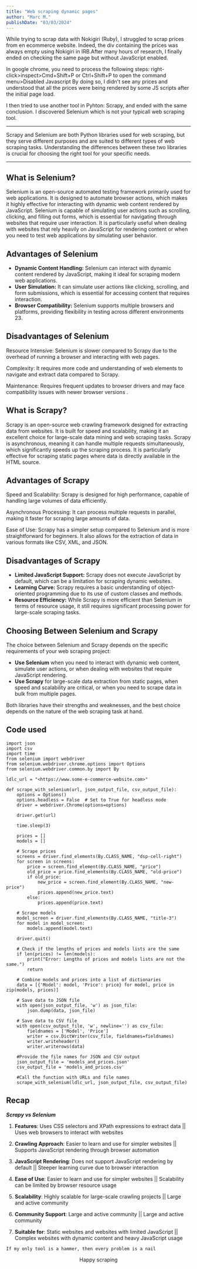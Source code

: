 ```yaml
---
title: "Web scraping dynamic pages"
author: "Marc M."
publishDate: "03/03/2024"
---
```


While trying to scrap data with Nokigiri (Ruby), I struggled to scrap prices from en ecommerce website. Indeed, the div containing the prices was always empty using Nokigiri in IRB.After many hours of research, I finally ended on checking the same page but without JavaScript enabled.

In google chrome, you need to process the following steps:
right-click>inspect>Cmd+Shift+P or Ctrl+Shift+P to open the command menu>Disabled Javascript
By doing so, I didn't see any prices and understood that all the prices were being rendered by some JS scripts after the initial page load.

I then tried to use another tool in Pyhton: Scrapy, and ended with the same conclusion. I discovered Selenium which is not your typicall web scraping tool.

---

Scrapy and Selenium are both Python libraries used for web scraping, but they serve different purposes and are suited to different types of web scraping tasks. Understanding the differences between these two libraries is crucial for choosing the right tool for your specific needs.

---

## What is Selenium?

Selenium is an open-source automated testing framework primarily used for web applications. It is designed to automate browser actions, which makes it highly effective for interacting with dynamic web content rendered by JavaScript. Selenium is capable of simulating user actions such as scrolling, clicking, and filling out forms, which is essential for navigating through websites that require user interaction. It is particularly useful when dealing with websites that rely heavily on JavaScript for rendering content or when you need to test web applications by simulating user behavior.

## Advantages of Selenium

- **Dynamic Content Handling:** Selenium can interact with dynamic content rendered by JavaScript, making it ideal for scraping modern web applications.
- **User Simulation:** It can simulate user actions like clicking, scrolling, and form submissions, which is essential for accessing content that requires interaction.
- **Browser Compatibility:** Selenium supports multiple browsers and platforms, providing flexibility in testing across different environments 23.

## Disadvantages of Selenium

Resource Intensive: Selenium is slower compared to Scrapy due to the overhead of running a browser and interacting with web pages.

Complexity: It requires more code and understanding of web elements to navigate and extract data compared to Scrapy.

Maintenance: Requires frequent updates to browser drivers and may face compatibility issues with newer browser versions .

## What is Scrapy?

Scrapy is an open-source web crawling framework designed for extracting data from websites. It is built for speed and scalability, making it an excellent choice for large-scale data mining and web scraping tasks. Scrapy is asynchronous, meaning it can handle multiple requests simultaneously, which significantly speeds up the scraping process. It is particularly effective for scraping static pages where data is directly available in the HTML source.

## Advantages of Scrapy

Speed and Scalability: Scrapy is designed for high performance, capable of handling large volumes of data efficiently.

Asynchronous Processing: It can process multiple requests in parallel, making it faster for scraping large amounts of data.

Ease of Use: Scrapy has a simpler setup compared to Selenium and is more straightforward for beginners. It also allows for the extraction of data in various formats like CSV, XML, and JSON.

## Disadvantages of Scrapy

- **Limited JavaScript Support:** Scrapy does not execute JavaScript by default, which can be a limitation for scraping dynamic websites.
- **Learning Curve:** Scrapy requires a basic understanding of object-oriented programming due to its use of custom classes and methods.
- **Resource Efficiency:** While Scrapy is more efficient than Selenium in terms of resource usage, it still requires significant processing power for large-scale scraping tasks.

## Choosing Between Selenium and Scrapy

The choice between Selenium and Scrapy depends on the specific requirements of your web scraping project:

- **Use Selenium** when you need to interact with dynamic web content, simulate user actions, or when dealing with websites that require JavaScript rendering.
- **Use Scrapy** for large-scale data extraction from static pages, when speed and scalability are critical, or when you need to scrape data in bulk from multiple pages.

Both libraries have their strengths and weaknesses, and the best choice depends on the nature of the web scraping task at hand.

## Code used

```
import json
import csv
import time
from selenium import webdriver
from selenium.webdriver.chrome.options import Options
from selenium.webdriver.common.by import By

ldlc_url = "<https://www.some-e-commerce-website.com>"

def scrape_with_selenium(url, json_output_file, csv_output_file):
    options = Options()
    options.headless = False  # Set to True for headless mode
    driver = webdriver.Chrome(options=options)

    driver.get(url)

    time.sleep(3)

    prices = []
    models = []

    # Scrape prices
    screens = driver.find_elements(By.CLASS_NAME, "dsp-cell-right")
    for screen in screens:
        price = screen.find_element(By.CLASS_NAME, "price")
        old_price = price.find_elements(By.CLASS_NAME, "old-price")
        if old_price:
            new_price = screen.find_element(By.CLASS_NAME, "new-price")
            prices.append(new_price.text)
        else:
            prices.append(price.text)

    # Scrape models
    model_screen = driver.find_elements(By.CLASS_NAME, "title-3")
    for model in model_screen:
        models.append(model.text)

    driver.quit()

    # Check if the lengths of prices and models lists are the same
    if len(prices) != len(models):
        print("Error: Lengths of prices and models lists are not the same.")
        return

    # Combine models and prices into a list of dictionaries
    data = [{'Model': model, 'Price': price} for model, price in zip(models, prices)]

    # Save data to JSON file
    with open(json_output_file, 'w') as json_file:
        json.dump(data, json_file)

    # Save data to CSV file
    with open(csv_output_file, 'w', newline='') as csv_file:
        fieldnames = ['Model', 'Price']
        writer = csv.DictWriter(csv_file, fieldnames=fieldnames)
        writer.writeheader()
        writer.writerows(data)

    #Provide the file names for JSON and CSV output
    json_output_file = 'models_and_prices.json'
    csv_output_file = 'models_and_prices.csv'

    #Call the function with URLs and file names
    scrape_with_selenium(ldlc_url, json_output_file, csv_output_file)

```

## Recap

**_Scrapy vs Selenium_**

1.  **Features**: Uses CSS selectors and XPath expressions to extract data || Uses web browsers to interact with websites
2.  **Crawling Approach**: Easier to learn and use for simpler websites || Supports JavaScript rendering through browser automation
3.  **JavaScript Rendering**: Does not support JavaScript rendering by default || Steeper learning curve due to browser interaction
4.  **Ease of Use**: Easier to learn and use for simpler websites || Scalability can be limited by browser resource usage

5.  **Scalability**: Highly scalable for large-scale crawling projects || Large and active community
6.  **Community Support**: Large and active community || Large and active community
7.  **Suitable for**: Static websites and websites with limited JavaScript || Complex websites with dynamic content and heavy JavaScript usage

```
If my only tool is a hammer, then every problem is a nail

```

<center>Happy scraping</center>
